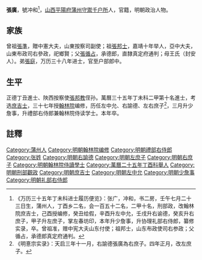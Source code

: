 {{明清人物信息框
| 姓名 = 張廣
| 原名 =
| 圖片名稱= 
| 圖片大小 =
| 圖片說明 = 
| 最高職務 =禮部右侍郎
| 國家 = 大明 
| 爵位 =
| 籍貫 = [[山西|山西]][[平陽府|平陽府]][[蒲州|蒲州]]守禦所
| 族裔 = 
| 字號 = 號冲和
| 諡號 =
| 出生日期 = 万历十年壬午七月二十三日
| 出生地點 =
| 逝世日期 = 天启四年
| 逝世地點 =
| 墓葬 =
| 配偶 = 
| 親屬 = 
| 出身 =
* 萬曆二十五年丁酉科舉人
* 萬曆三十五年丁未科同進士出身
| 經歷 =
| 著作 =  
}}
'''張廣'''{{BD|1582年||1624年||}}，號冲和<ref>《万历三十五年丁未科进士履历便览》：张广，冲和，书二房，壬午七月二十三日生，蒲州人，丁酉乡二名，会一百五十二名，二甲十名，刑部政，改翰林院庶吉士，己酉授编修，癸丑给假，辛酉升左中允，壬戌升右谕德，癸亥升右庶子，甲子升左庶子，掌左春坊印，本年升少詹事，升协理礼部右侍郎，纂修实录，卒。曾祖准，赠中宪大夫山东付使；祖邦士，山东布政使司右参政；父循占，承德郎真定府通判。</ref>，[[山西|山西]][[平陽府|平陽府]][[蒲州|蒲州守禦千户所]]人，官籍，明朝政治人物。

==家族==
曾祖[[張準|張準]]，贈中憲大夫，山東按察司副使；祖[[張邦士|張邦士]]，嘉靖十年举人，亞中大夫，山東布政司右參政，祀鄉賢；父[[張循占|張循占]]，承德郎，直隸真定府通判；母王氏（封安人）。弟[[張庭_(蒲州)|張庭]]，万历三十八年进士，官至户部郎中。

==生平== 
正德丁丑進士、陜西按察使[[張邦教|張邦教]]侄孙。萬曆三十五年丁未科二甲第十名進士，考选[[庶吉士|庶吉士]]，三十七年授[[翰林院|翰林院]]编修，历任左中允、右諭德、左右庶子<ref>《明憙宗实录》：天启三年十一月，右諭德張廣為右庶子。四年正月，改左庶子。</ref>，三月升少詹事，升禮部右侍郎兼翰林院侍读学士。本年卒。

==註釋==
{{reflist}}
{{明朝人物小作品}}
{{萬曆三十五年丁未科殿试金榜}}
{{DEFAULTSORT:Zhang張}}
[[Category:蒲州人|Category:蒲州人]]
[[Category:明朝翰林院编修|Category:明朝翰林院编修]]
[[Category:明朝禮部右侍郎|Category:明朝禮部右侍郎]]
[[Category:张姓|Category:张姓]]
[[Category:明朝右諭德|Category:明朝右諭德]]
[[Category:明朝左庶子|Category:明朝左庶子]]
[[Category:明朝右庶子|Category:明朝右庶子]]
[[Category:明朝翰林院侍讀學士|Category:明朝翰林院侍讀學士]]
[[Category:萬曆二十五年丁酉科舉人|Category:萬曆二十五年丁酉科舉人]]
[[Category:明朝刑部觀政|Category:明朝刑部觀政]]
[[Category:明朝庶吉士|Category:明朝庶吉士]]
[[Category:明朝左中允|Category:明朝左中允]]
[[Category:明朝少詹事|Category:明朝少詹事]]
[[Category:明朝礼部右侍郎|Category:明朝礼部右侍郎]]